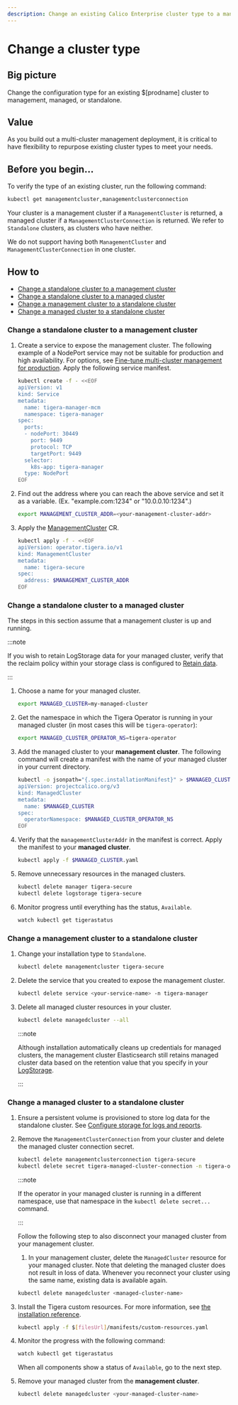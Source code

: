 ```yaml
---
description: Change an existing Calico Enterprise cluster type to a management cluster, a managed cluster, or standalone.
---
```


# Change a cluster type

## Big picture

Change the configuration type for an existing $[prodname] cluster to management, managed, or standalone.

## Value

As you build out a multi-cluster management deployment, it is critical to have flexibility to repurpose existing cluster types to meet your needs.

## Before you begin…

To verify the type of an existing cluster, run the following command:

```bash
kubectl get managementcluster,managementclusterconnection
```

Your cluster is a management cluster if a `ManagementCluster` is returned, a managed cluster if a `ManagementClusterConnection` is returned.
We refer to `Standalone` clusters, as clusters who have neither.

We do not support having both `ManagementCluster` and `ManagementClusterConnection` in one cluster.

## How to

- [Change a standalone cluster to a management cluster](#change-a-standalone-cluster-to-a-management-cluster)
- [Change a standalone cluster to a managed cluster](#change-a-standalone-cluster-to-a-managed-cluster)
- [Change a management cluster to a standalone cluster](#change-a-management-cluster-to-a-standalone-cluster)
- [Change a managed cluster to a standalone cluster](#change-a-managed-cluster-to-a-standalone-cluster)

### Change a standalone cluster to a management cluster

1. Create a service to expose the management cluster.
   The following example of a NodePort service may not be suitable for production and high availability. For options, see [Fine-tune multi-cluster management for production](fine-tune-deployment.mdx).
   Apply the following service manifest.

   ```bash
   kubectl create -f - <<EOF
   apiVersion: v1
   kind: Service
   metadata:
     name: tigera-manager-mcm
     namespace: tigera-manager
   spec:
     ports:
     - nodePort: 30449
       port: 9449
       protocol: TCP
       targetPort: 9449
     selector:
       k8s-app: tigera-manager
     type: NodePort
   EOF
   ```

1. Find out the address where you can reach the above service and set it as a variable. (Ex. "example.com:1234" or "10.0.0.10:1234".)

   ```bash
   export MANAGEMENT_CLUSTER_ADDR=<your-management-cluster-addr>
   ```

1. Apply the [ManagementCluster](../reference/installation/api.mdx) CR.

   ```bash
   kubectl apply -f - <<EOF
   apiVersion: operator.tigera.io/v1
   kind: ManagementCluster
   metadata:
     name: tigera-secure
   spec:
     address: $MANAGEMENT_CLUSTER_ADDR
   EOF
   ```

### Change a standalone cluster to a managed cluster

The steps in this section assume that a management cluster is up and running.

:::note

If you wish to retain LogStorage data for your managed cluster, verify that the reclaim policy within your storage class is configured to [Retain data](https://kubernetes.io/docs/concepts/storage/persistent-volumes/#reclaiming).

:::

1. Choose a name for your managed cluster.

   ```bash
   export MANAGED_CLUSTER=my-managed-cluster
   ```

1. Get the namespace in which the Tigera Operator is running in your managed cluster (in most cases this will be `tigera-operator`):

   ```bash
   export MANAGED_CLUSTER_OPERATOR_NS=tigera-operator
   ```

1. Add the managed cluster to your **management cluster**. The following command will
   create a manifest with the name of your managed cluster in your current directory.
   ```bash
   kubectl -o jsonpath="{.spec.installationManifest}" > $MANAGED_CLUSTER.yaml create -f - <<EOF
   apiVersion: projectcalico.org/v3
   kind: ManagedCluster
   metadata:
     name: $MANAGED_CLUSTER
   spec:
     operatorNamespace: $MANAGED_CLUSTER_OPERATOR_NS
   EOF
   ```
1. Verify that the `managementClusterAddr` in the manifest is correct. Apply the manifest to your **managed cluster**.
   ```bash
   kubectl apply -f $MANAGED_CLUSTER.yaml
   ```
1. Remove unnecessary resources in the managed clusters.
   ```bash
   kubectl delete manager tigera-secure
   kubectl delete logstorage tigera-secure
   ```
1. Monitor progress until everything has the status, `Available`.
   ```bash
   watch kubectl get tigerastatus
   ```

### Change a management cluster to a standalone cluster

1. Change your installation type to `Standalone`.
   ```bash
   kubectl delete managementcluster tigera-secure
   ```
1. Delete the service that you created to expose the management cluster.
   ```bash
   kubectl delete service <your-service-name> -n tigera-manager
   ```
1. Delete all managed cluster resources in your cluster.

   ```bash
   kubectl delete managedcluster --all
   ```

   :::note

   Although installation automatically cleans up credentials for managed clusters, the management cluster Elasticsearch still retains managed cluster data based on the retention value that you specify in your [LogStorage](../reference/installation/api.mdx).

   :::

### Change a managed cluster to a standalone cluster

1. Ensure a persistent volume is provisioned to store log data for the standalone cluster.
   See [Configure storage for logs and reports](../operations/logstorage/create-storage.mdx).

1. Remove the `ManagementClusterConnection` from your cluster and delete the managed cluster connection secret.

   ```bash
   kubectl delete managementclusterconnection tigera-secure
   kubectl delete secret tigera-managed-cluster-connection -n tigera-operator
   ```

   :::note

   If the operator in your managed cluster is running in a different namespace, use that namespace in the `kubectl delete secret...` command.

   :::

   Follow the following step to also disconnect your managed cluster from your management cluster.

   1. In your management cluster, delete the `ManagedCluster` resource for your managed cluster. Note that deleting the managed cluster does not result in loss of data. Whenever you reconnect your cluster using the same name, existing data is available again.
   ```bash
   kubectl delete managedcluster <managed-cluster-name>
   ```

1. Install the Tigera custom resources.
   For more information, see [the installation reference](../reference/installation/api.mdx).
   ```bash
   kubectl apply -f $[filesUrl]/manifests/custom-resources.yaml
   ```
1. Monitor the progress with the following command:
   ```bash
   watch kubectl get tigerastatus
   ```
   When all components show a status of `Available`, go to the next step.
1. Remove your managed cluster from the **management cluster**.
   ```bash
   kubectl delete managedcluster <your-managed-cluster-name>
   ```
